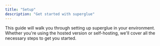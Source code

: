 ```yaml
---
title: "Setup"
description: "Get started with superglue"
---
```


This guide will walk you through setting up superglue in your environment. Whether you're using the hosted version or self-hosting, we'll cover all the necessary steps to get you started.

